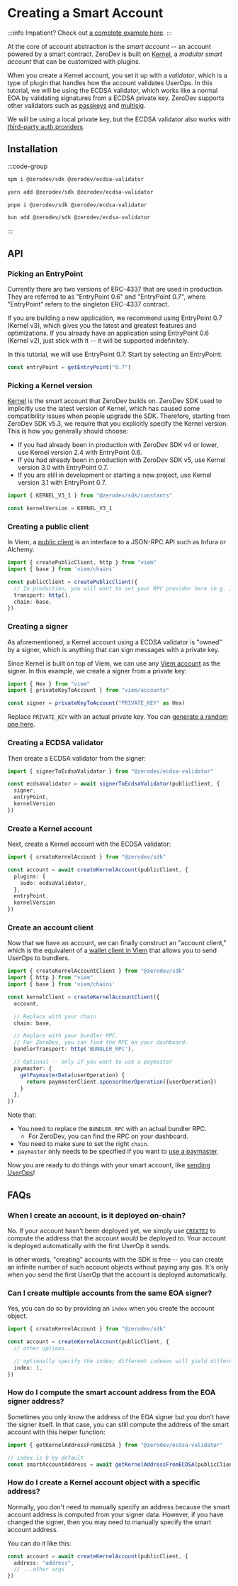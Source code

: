 # Creating a Smart Account

:::info
Impatient?  Check out [a complete example here](https://github.com/zerodevapp/zerodev-examples/blob/main/create-account/main.ts).
:::

At the core of account abstraction is the *smart account* -- an account powered by a smart contract.  ZeroDev is built on [Kernel](https://github.com/zerodevapp/kernel), a *modular smart account* that can be customized with plugins.

When you create a Kernel account, you set it up with a *validator*, which is a type of plugin that handles how the account validates UserOps.  In this tutorial, we will be using the ECDSA validator, which works like a normal EOA by validating signatures from a ECDSA private key.  ZeroDev supports other validators such as [passkeys](/sdk/advanced/passkeys) and [multisig](/sdk/advanced/multisig).

We will be using a local private key, but the ECDSA validator also works with [third-party auth providers](/sdk/signers/intro).

## Installation

:::code-group

```bash [npm]
npm i @zerodev/sdk @zerodev/ecdsa-validator
```

```bash [yarn]
yarn add @zerodev/sdk @zerodev/ecdsa-validator
```

```bash [pnpm]
pnpm i @zerodev/sdk @zerodev/ecdsa-validator
```

```bash [bun]
bun add @zerodev/sdk @zerodev/ecdsa-validator
```

:::

## API

### Picking an EntryPoint

Currently there are two versions of ERC-4337 that are used in production.  They are referred to as "EntryPoint 0.6" and "EntryPoint 0.7", where "EntryPoint" refers to the singleton ERC-4337 contract.

If you are building a new application, we recommend using EntryPoint 0.7 (Kernel v3), which gives you the latest and greatest features and optimizations.  If you already have an application using EntryPoint 0.6 (Kernel v2), just stick with it -- it will be supported indefinitely.

In this tutorial, we will use EntryPoint 0.7.  Start by selecting an EntryPoint:

```ts
const entryPoint = getEntryPoint("0.7")
```

### Picking a Kernel version

[Kernel](https://github.com/zerodevapp/kernel) is the smart account that ZeroDev builds on.  ZeroDev SDK used to implicitly use the latest version of Kernel, which has caused some compatibility issues when people upgrade the SDK.  Therefore, starting from ZeroDev SDK v5.3, we require that you explicitly specify the Kernel version.  This is how you generally should choose:

- If you had already been in production with ZeroDev SDK v4 or lower, use Kernel version 2.4 with EntryPoint 0.6.
- If you had already been in production with ZeroDev SDK v5, use Kernel version 3.0 with EntryPoint 0.7.
- If you are still in development or starting a new project, use Kernel version 3.1 with EntryPoint 0.7.

```ts
import { KERNEL_V3_1 } from "@zerodev/sdk/constants"

const kernelVersion = KERNEL_V3_1
```

### Creating a public client

In Viem, a [public client](https://viem.sh/docs/clients/public.html) is an interface to a JSON-RPC API such as Infura or Alchemy.

```typescript
import { createPublicClient, http } from "viem"
import { base } from 'viem/chains'

const publicClient = createPublicClient({
  // In production, you will want to set your RPC provider here (e.g. Infura/Alchemy).
  transport: http(),
  chain: base,
})
```

### Creating a signer

As aforementioned, a Kernel account using a ECDSA validator is "owned" by a signer, which is anything that can sign messages with a private key.

Since Kernel is built on top of Viem, we can use any [Viem account](https://viem.sh/docs/accounts/local/toAccount) as the signer.  In this example, we create a signer from a private key:

```typescript
import { Hex } from "viem"
import { privateKeyToAccount } from "viem/accounts"

const signer = privateKeyToAccount("PRIVATE_KEY" as Hex)
```

Replace `PRIVATE_KEY` with an actual private key.  You can [generate a random one here](https://privatekeys.pw/keys/ethereum/random).

### Creating a ECDSA validator

Then create a ECDSA validator from the signer:

```typescript
import { signerToEcdsaValidator } from "@zerodev/ecdsa-validator"

const ecdsaValidator = await signerToEcdsaValidator(publicClient, {
  signer,
  entryPoint,
  kernelVersion
})
```

### Create a Kernel account

Next, create a Kernel account with the ECDSA validator:

```typescript
import { createKernelAccount } from "@zerodev/sdk"

const account = await createKernelAccount(publicClient, {
  plugins: {
    sudo: ecdsaValidator,
  },
  entryPoint,
  kernelVersion
})
```

### Create an account client

Now that we have an account, we can finally construct an "account client," which is the equivalent of a [wallet client in Viem](https://viem.sh/docs/clients/wallet.html) that allows you to send UserOps to bundlers.

```typescript
import { createKernelAccountClient } from "@zerodev/sdk"
import { http } from "viem"
import { base } from 'viem/chains'

const kernelClient = createKernelAccountClient({
  account,

  // Replace with your chain
  chain: base,

  // Replace with your bundler RPC.
  // For ZeroDev, you can find the RPC on your dashboard.
  bundlerTransport: http('BUNDLER_RPC'),

  // Optional -- only if you want to use a paymaster
  paymaster: {
    getPaymasterData(userOperation) {
      return paymasterClient.sponsorUserOperation({userOperation})
    }  
  },
})
```

Note that:

- You need to replace the `BUNDLER_RPC` with an actual bundler RPC.
  - For ZeroDev, you can find the RPC on your dashboard.
- You need to make sure to set the right `chain`.
- `paymaster` only needs to be specified if you want to [use a paymaster](/sdk/core-api/sponsor-gas).

Now you are ready to do things with your smart account, like [sending UserOps](/sdk/core-api/send-transactions)!

## FAQs

### When I create an account, is it deployed on-chain?

No.  If your account hasn't been deployed yet, we simply use [`CREATE2`](https://eips.ethereum.org/EIPS/eip-1014) to compute the address that the account *would* be deployed to.  Your account is deployed automatically with the first UserOp it sends.

In other words, "creating" accounts with the SDK is free -- you can create an infinite number of such account objects without paying any gas.  It's only when you send the first UserOp that the account is deployed automatically.

### Can I create multiple accounts from the same EOA signer?

Yes, you can do so by providing an `index` when you create the account object.

```typescript
import { createKernelAccount } from "@zerodev/sdk"

const account = createKernelAccount(publicClient, {
  // other options...

  // optionally specify the index; different indexes will yield different accounts
  index: 1,
})
```

### How do I compute the smart account address from the EOA signer address?

Sometimes you only know the address of the EOA signer but you don't have the signer itself.  In that case, you can still compute the address of the smart account with this helper function:

```ts
import { getKernelAddressFromECDSA } from "@zerodev/ecdsa-validator"

// index is 0 by default
const smartAccountAddress = await getKernelAddressFromECDSA(publicClient, eoaAddress, index)
```

### How do I create a Kernel account object with a specific address?

Normally, you don't need to manually specify an address because the smart account address is computed from your signer data.  However, if you have changed the signer, then you may need to manually specify the smart account address.

You can do it like this:

```ts
const account = await createKernelAccount(publicClient, {
  address: "address",
  // ...other args
})
```

